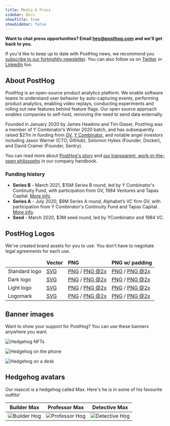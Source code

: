 ```yaml
---
title: Media & Press
sidebar: Docs
showTitle: true
showSidebar: false
---
```


**Want to chat press opportunities? Email [hey@posthog.com](mailto:hey@posthog.com) and we'll get back to you.**

If you'd like to keep up to date with PostHog news, we recommend you [subscribe to our fortnightly newsletter](/newsletter). You can also follow us on [Twitter](https://twitter.com/posthog) or [LinkedIn](https://www.linkedin.com/company/posthog) too. 

## About PostHog

PostHog is an open-source product analytics platform. We enable software teams to understand user behavior by auto-capturing events, performing product analytics, enabling video replays, conducting experiments and rolling out new features behind feature flags. Our  open source approach enables companies to self-host, removing the need to send data externally.

Founded in January 2020 by James Hawkins and Tim Glaser, PostHog was a member of Y Combinator’s Winter 2020 batch, and has subsequently raised $27m in funding from [GV](https://www.gv.com/), [Y Combinator](https://www.ycombinator.com/), and notable angel investors including Jason Warner (CTO, GitHub), Solomon Hykes (Founder, Docker), and David Cramer (Founder,
Sentry).

You can read more about [PostHog's story](/handbook/company/story) and [our transparent, work-in-the-open philosophy](/handbook/company/culture) in our company handbook. 

### Funding history

- **Series B** - March 2021, $15M Series B round, led by Y Combinator's Continuity Fund, with participation from GV, 1984 Ventures and Tapas Capital. [More info](/blog/15-million-series-b).
- **Series A** - July 2020, $9M Series A round, Alphabet’s VC firm GV, with participation from Y Combinator's Continuity Fund and Tapas Capital. [More info](/blog/posthog-announces-9-million-dollar-series-A). 
- **Seed** - March 2020, $3M seed round, led by YCombinator and 1984 VC.

## PostHog Logos

We've created brand assets for you to use. You don't have to negotiate legal agreements for each use.

<OverflowXSection>

<div>
<table className="w-full mt-3">
    <thead>
        <tr>
            <td className="w-1/12"></td>
            <td className="w-2/12 text-center"><strong>Vector</strong></td>
            <td className="w-2/12 text-center"><strong>PNG</strong></td>
            <td className="w-2/12 text-center"><strong>PNG w/ padding</strong></td>
        </tr>
    </thead>
    <tbody>
        <tr>
            <td>Standard logo</td>
            <td className="text-center"><a href="/brand/posthog-logo.svg" download>SVG</a></td>
            <td className="text-center"><a href="/brand/posthog-logo.png" download>PNG</a> / <a href="/brand/posthog-logo@2x.png" download>PNG @2x</a></td>
            <td className="text-center"><a href="/brand/posthog-logo-padded.png" download>PNG</a> / <a href="/brand/posthog-logo-padded@2x.png" download>PNG @2x</a></td>
        </tr>
        <tr>
            <td>Dark logo</td>
            <td className="text-center"><a href="/brand/posthog-logo-black.svg" download>SVG</a></td>
            <td className="text-center"><a href="/brand/posthog-logo-black.png" download>PNG</a> / <a href="/brand/posthog-logo-black@2x.png" download>PNG @2x</a></td>
            <td className="text-center"><a href="/brand/posthog-logo-black-padded.png" download>PNG</a> / <a href="/brand/posthog-logo-black-padded@2x.png" download>PNG @2x</a> </td>
        </tr>
        <tr>
            <td>Light logo</td>
            <td className="text-center"><a href="/brand/posthog-logo-white.svg" download>SVG</a></td>
            <td className="text-center"><a href="/brand/posthog-logo-white.png" download>PNG</a> / <a href="/brand/posthog-logo-white@2x.png" download>PNG @2x</a></td>
            <td className="text-center"><a href="/brand/posthog-logo-white-padded.png" download>PNG</a> / <a href="/brand/posthog-logo-white-padded@2x.png" download>PNG @2x</a></td>
        </tr>
        <tr>
            <td>Logomark</td>
            <td className="text-center"><a href="/brand/posthog-logomark.svg" download>SVG</a> </td>
            <td className="text-center"><a href="/brand/posthog-logomark.png" download>PNG</a> / <a href="/brand/posthog-logomark@2x.png" download>PNG @2x</a></td>
            <td className="text-center"><a href="/brand/posthog-logomark-padded.png" download>PNG</a> / <a href="/brand/posthog-logomark-padded@2x.png" download>PNG @2x</a></td>
        </tr>
    </tbody>
</table>
</div>

</OverflowXSection>

## Banner images

Want to show your support for PostHog? You can use these banners anywhere you want.

![Hedgehog NFTs](./images/blog/product-people.png)

![Hedgehog on the phone](./images/blog/posthog-array-blog.png)

![Hedgehog on a desk](./images/blog/posthog-ceo-diary-blog.png)


## Hedgehog avatars

Our mascot is a hedgehog called Max. Here's he is in some of his favourite outfits!

| Builder Max         | Professor Max     | Detective Max|
|:--------------:|:-----------:|:------------:|
| ![Builder Hog](./images/media/social-media-headers/hogs/builder_hog.png)  | ![Professor Hog](./images/media/social-media-headers/hogs/professor_hog.png)     | ![Detective Hog](./images/media/social-media-headers/hogs/detective_hog.png)        |





